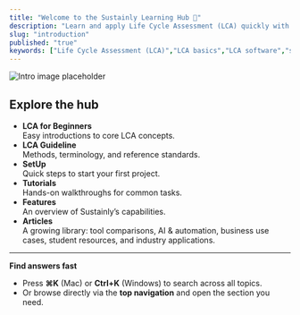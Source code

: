 ```yaml
---
title: "Welcome to the Sustainly Learning Hub 📘"
description: "Learn and apply Life Cycle Assessment (LCA) quickly with Sustainly. Use the top navigation or the shortcuts below to explore key sections."
slug: "introduction"
published: "true"
keywords: ["Life Cycle Assessment (LCA)","LCA basics","LCA software","sustainability learning"]
---
```


![Intro image placeholder](/images/SustainlyLogo_dark.png)

## Explore the hub

- **LCA for Beginners**\
  Easy introductions to core LCA concepts.
- **LCA Guideline**\
  Methods, terminology, and reference standards.
- **SetUp**\
  Quick steps to start your first project.
- **Tutorials**\
  Hands-on walkthroughs for common tasks.
- **Features**\
  An overview of Sustainly’s capabilities.
- **Articles**\
  A growing library: tool comparisons, AI & automation, business use cases, student resources, and industry applications.

---

**Find answers fast**

- Press **⌘K** (Mac) or **Ctrl+K** (Windows) to search across all topics.
- Or browse directly via the **top navigation** and open the section you need.